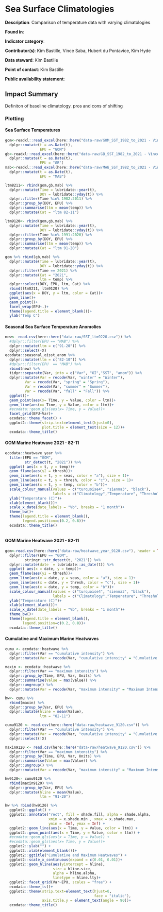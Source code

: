 # Sea Surface Climatologies

**Description**: Comparison of temperature data with varying climatologies

**Found in**: 

**Indicator category**: 

**Contributor(s)**: Kim Bastille, Vince Saba, Hubert du Pontavice, Kim Hyde
  
**Data steward**: Kim Bastille
  
**Point of contact**: Kim Bastille
  
**Public availability statement**: 

## Impact Summary

Definiton of baseline climatology. pros and cons of shifting  

### Plotting

#### Sea Surface Temperatures 

```r
gom<-readxl::read_excel(here::here("data-raw/GOM_SST_1982_to_2021 - Vincent Saba - NOAA Federal.xlsx")) %>%
  dplyr::mutate(t = as.Date(t), 
                EPU = "GOM")
gb<-readxl::read_excel(here::here("data-raw/GB_SST_1982_to_2021 - Vincent Saba - NOAA Federal.xlsx")) %>%
  dplyr::mutate(t = as.Date(t), 
                EPU = "GB")
mab<-readxl::read_excel(here::here("data-raw/MAB_SST_1982_to_2021 - Vincent Saba - NOAA Federal.xlsx")) %>%
  dplyr::mutate(t = as.Date(t), 
                EPU = "MAB")

ltm8211<- rbind(gom,gb,mab) %>% 
  dplyr::mutate(Time = lubridate::year(t), 
                DOY = lubridate::yday(t)) %>% 
  dplyr::filter(Time %in% 1982:2011) %>% 
  dplyr::group_by(DOY, EPU) %>% 
  dplyr::summarise(ltm = mean(temp)) %>% 
  dplyr::mutate(Cat = "ltm 82-11")

ltm9120<- rbind(gom,gb,mab) %>% 
  dplyr::mutate(Time = lubridate::year(t), 
                DOY = lubridate::yday(t)) %>% 
  dplyr::filter(Time %in% 1991:2020) %>% 
  dplyr::group_by(DOY, EPU) %>% 
  dplyr::summarise(ltm = mean(temp)) %>% 
  dplyr::mutate(Cat = "ltm 91-20")

gom %>% rbind(gb,mab) %>% 
  dplyr::mutate(Time = lubridate::year(t), 
                DOY = lubridate::yday(t)) %>% 
  dplyr::filter(Time == 2021) %>%
  dplyr::mutate(Cat = "2021", 
                ltm = temp) %>% 
  dplyr::select(DOY, EPU, ltm, Cat) %>% 
  rbind(ltm8211, ltm9120) %>% 
  ggplot(aes(x = DOY, y = ltm, color = Cat))+
  geom_line()+
  geom_point()+
  facet_wrap(EPU~.)+
  theme(legend.title = element_blank())+
  ylab("Temp C")

```


#### Seasonal Sea Surface Temperature Anomolies 

```r

new<- read.csv(here::here("data-raw/SST_ltm9220.csv")) %>% 
  #dplyr::filter(EPU == "MAB") %>% 
  dplyr::mutate(ltm = c("91-20")) %>% 
  dplyr::select(-X)
ecodata::seasonal_oisst_anom %>%
  dplyr::mutate(ltm = c("82-10")) %>% 
  #dplyr::filter(EPU  == "MAB") %>%
  rbind(new) %>% 
  tidyr::separate(Var, into = c("Var", "OI","SST", "anom")) %>% 
  dplyr::mutate(Var = recode(Var, "winter" = "Winter"), 
         Var = recode(Var, "spring" = "Spring"),
         Var = recode(Var, "summer" = "Summer"),
         Var = recode(Var, "fall" = "Fall")) %>% 
  ggplot()+
  geom_point(aes(x= Time, y = Value, color = ltm))+
  geom_line(aes(x= Time, y = Value, color = ltm))+
  #ecodata::geom_gls(aes(x= Time, y = Value))+
  facet_grid(EPU~Var)+
  ecodata::theme_facet() +
  ggplot2::theme(strip.text=element_text(hjust=0),
                 plot.title = element_text(size = 12))+
  ecodata::theme_title()
```

#### GOM Marine Heatwave 2021 - 82-11


```r
ecodata::heatwave_year %>% 
  filter(EPU == "GOM", 
         str_detect(t, "2021")) %>% 
  ggplot( aes(x = t, y = temp))+
  geom_flame(aes(y2 = thresh))+ 
  geom_line(aes(x = t, y = seas, color = "a"), size = 1)+
  geom_line(aes(x = t, y = thresh, color = "c"), size = 1)+
  geom_line(aes(x = t, y = temp, color = "b"))+
  scale_colour_manual(values = c("turquoise4", "sienna3", "black"),
                      labels = c("Climatology","Temperature", "Threshold"))+
  ylab("Temperature (C)")+
  xlab(element_blank())+
  scale_x_date(date_labels = "%b", breaks = "1 month")+
  theme_bw()+
  theme(legend.title = element_blank(),
        legend.position=c(0.2, 0.8))+
  ecodata::theme_title()



```

#### GOM Marine Heatwave 2021 - 82-11


```r
gom<-read.csv(here::here("data-raw/heatwave_year_9120.csv"), header = TRUE) %>% 
  dplyr::filter(EPU == "GOM", 
         stringr::str_detect(t, "2021")) %>% 
  dplyr::mutate(date  = lubridate::as_date(t)) %>% 
  ggplot( aes(x = date, y = temp))+
  geom_flame(aes(y2 = thresh))+ 
  geom_line(aes(x = date, y = seas, color = "a"), size = 1)+
  geom_line(aes(x = date, y = thresh, color = "c"), size = 1)+
  geom_line(aes(x = date, y = temp, color = "b"))+
  scale_colour_manual(values = c("turquoise4", "sienna3", "black"),
                      labels = c("Climatology","Temperature", "Threshold"))+
  ylab("Temperature (C)")+
  xlab(element_blank())+
  scale_x_date(date_labels = "%b", breaks = "1 month")+
  theme_bw()+
  theme(legend.title = element_blank(),
        legend.position=c(0.2, 0.8))+
  ecodata::theme_title()

```

#### Cumulative and Maximum Marine Heatwaves

```r
cumu <- ecodata::heatwave %>% 
  dplyr::filter(Var == "cumulative intensity") %>% 
  dplyr::mutate(Var = recode(Var, "cumulative intensity" = "Cumulative Intensity (degree C x days)"))

maxin <- ecodata::heatwave %>% 
  dplyr::filter(Var == "maximum intensity") %>% 
  dplyr::group_by(Time, EPU, Var, Units) %>% 
  dplyr::summarise(Value = max(Value)) %>% 
  dplyr::ungroup() %>% 
  dplyr::mutate(Var = recode(Var, "maximum intensity" = "Maximum Intensity (degree C)"))

hw<- cumu %>%
  rbind(maxin) %>% 
  dplyr::group_by(Var, EPU) %>% 
  dplyr::mutate(hline = mean(Value), 
                ltm = "82-11")

cumu9120 <- read.csv(here::here("data-raw/heatwave_9120.csv")) %>% 
  dplyr::filter(Var == "cumulative intensity") %>% 
  dplyr::mutate(Var = recode(Var, "cumulative intensity" = "Cumulative Intensity (degree C x days)")) %>% 
  dplyr::select(!X)

maxin9120 <- read.csv(here::here("data-raw/heatwave_9120.csv")) %>% 
  dplyr::filter(Var == "maximum intensity") %>% 
  dplyr::group_by(Time, EPU, Var, Units) %>% 
  dplyr::summarise(Value = max(Value)) %>% 
  dplyr::ungroup() %>% 
  dplyr::mutate(Var = recode(Var, "maximum intensity" = "Maximum Intensity (degree C)"))

hw9120<- cumu9120 %>%
  rbind(maxin9120) %>% 
  dplyr::group_by(Var, EPU) %>% 
  dplyr::mutate(hline = mean(Value), 
                ltm = "91-20")

hw %>% rbind(hw9120) %>%  
  ggplot2::ggplot() +
  ggplot2::annotate("rect", fill = shade.fill, alpha = shade.alpha,
                    xmin = x.shade.min , xmax = x.shade.max,
                    ymin = -Inf, ymax = Inf) +
  ggplot2::geom_line(aes(x = Time, y = Value, color = ltm)) +
  ggplot2::geom_point(aes(x = Time, y = Value, color = ltm)) +
  #ecodata::geom_gls(aes(x = Time, y = Value)) +
  #ecodata::geom_gls(aes(x= Time, y = Value))+
  ggplot2::ylab("") +
  ggplot2::xlab(element_blank())+
  ggplot2::ggtitle("Cumulative and Maximum Heatwaves") +
  ggplot2::scale_x_continuous(expand = c(0.01, 0.01))+
  ggplot2::geom_hline(aes(yintercept = hline),
                      size = hline.size,
                      alpha = hline.alpha,
                      linetype = hline.lty)+
  ggplot2::facet_grid(Var~EPU, scales = "free") +
  ecodata::theme_ts()+
  ggplot2::theme(strip.text=element_text(hjust=0,
                                         face = "italic"), 
                 axis.title.y = element_text(angle = 90))+
  ecodata::theme_title()
```


